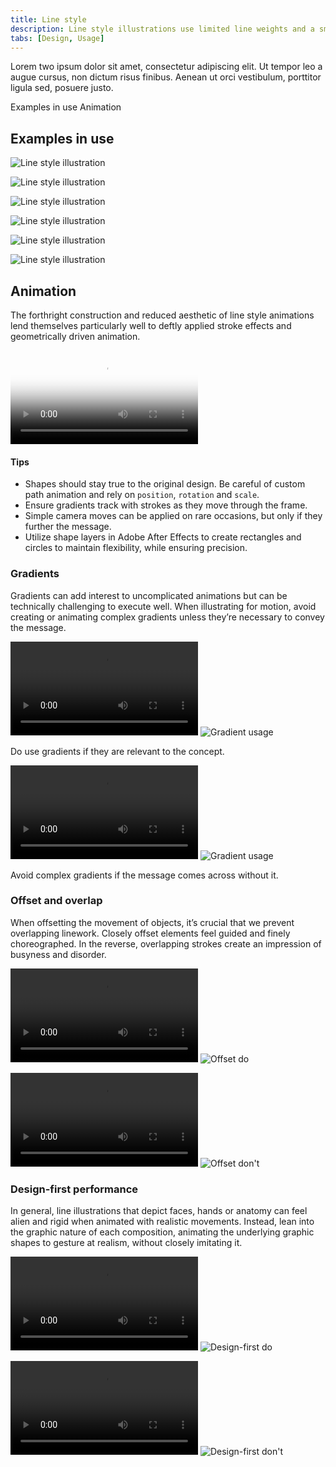 ```yaml
---
title: Line style
description: Line style illustrations use limited line weights and a small grid to convey concepts with precision and yet a wide latitude for expression.
tabs: [Design, Usage]
---
```


<PageDescription>

Lorem two ipsum dolor sit amet, consectetur adipiscing elit. Ut tempor leo a augue cursus, non dictum risus finibus. Aenean ut orci vestibulum, porttitor ligula sed, posuere justo.

</PageDescription>

<AnchorLinks>
  <AnchorLink>Examples in use</AnchorLink>
  <AnchorLink>Animation</AnchorLink>
</AnchorLinks>

## Examples in use

<Row className="mock-gallery">

<Column colMd={4} colLg={8}>

![Line style illustration](./images/Usage-ex1.png)

</Column>

<Column colMd={4} colLg={4}>

![Line style illustration](./images/Usage-ex2.png)

</Column>

</Row>

<Row className="mock-gallery">

<Column colMd={4} colLg={4}>

![Line style illustration](./images/Usage-ex3.png)

</Column>

<Column colMd={4} colLg={8}>

![Line style illustration](./images/Usage-ex4.png)

</Column>

</Row>

<Row className="mock-gallery">

<Column colMd={4} colLg={8}>

![Line style illustration](./images/Usage-ex5.png)

</Column>

<Column colMd={4} colLg={4}>

![Line style illustration](./images/Usage-ex7.png)

</Column>

</Row>

## Animation

The forthright construction and reduced aesthetic of line style animations lend themselves particularly well to deftly applied stroke effects and geometrically driven animation.

<Video
  poster="/images/illustration/ls-usage-hero.png"
  src="/videos/illustration/ls-usage-hero.mp4"
/>

#### Tips
- Shapes should stay true to the original design. Be careful of custom path animation and rely on `position`, `rotation` and `scale`.
- Ensure gradients track with strokes as they move through the frame.
- Simple camera moves can be applied on rare occasions, but only if they further the message.
- Utilize shape layers in Adobe After Effects to create rectangles and circles to maintain flexibility, while ensuring precision.

### Gradients

Gradients can add interest to uncomplicated animations but can be technically challenging to execute well. When illustrating for motion, avoid creating or animating complex gradients unless they’re necessary to convey the message.

<Row className="mock-gallery">

<Column colMd={4} colLg={4}>

<GifPlayer>

![Gradient usage](/videos/illustration/ls-gradients-1.mp4)
![Gradient usage](/images/illustration/ls-gradients-1.png)

</GifPlayer>

<Caption>Do use gradients if they are relevant to the concept.</Caption>

</Column>

<Column colMd={4} colLg={4}>

<GifPlayer>

![Gradient usage](/videos/illustration/ls-gradients-2.mp4)
![Gradient usage](/images/illustration/ls-gradients-2.png)

</GifPlayer>

<Caption>Avoid complex gradients if the message comes across without it.</Caption>

</Column>

</Row>

### Offset and overlap

When offsetting the movement of objects, it’s crucial that we prevent overlapping linework. Closely offset elements feel guided and finely choreographed. In the reverse, overlapping strokes create an impression of busyness and disorder.

<DoDontRow>

<DoDont type="do" caption="Choreographed offsets on each object create visual interest.">
<GifPlayer color="dark">

![Offset do](/videos/illustration/ls-offset-do.mp4)
![Offset do](/images/illustration/ls-offset-do.png)

</GifPlayer>
</DoDont>

<DoDont type="dont" caption="Avoid overlapping objects.">
<GifPlayer color="dark">

![Offset don't](/videos/illustration/ls-offset-dont.mp4)
![Offset don't](/images/illustration/ls-offset-dont.png)

</GifPlayer>
</DoDont>
  
</DoDontRow>

### Design-first performance

In general, line illustrations that depict faces, hands or anatomy can feel alien and rigid when animated with realistic movements. Instead, lean into the graphic nature of each composition, animating the underlying graphic shapes to gesture at realism, without closely imitating it.

<DoDontRow>

<DoDont type="do" caption="Graphic interpretation of human performance.">
<GifPlayer color="dark">

![Design-first do](/videos/illustration/ls-design-do.mp4)
![Design-first do](/images/illustration/ls-design-dopng)

</GifPlayer>
</DoDont>

<DoDont type="dont" caption="Overly fluid performances degrade the design.">
<GifPlayer color="dark">

![Design-first don't](/videos/illustration/ls-design-dont.mp4)
![Design-first don't](/images/illustration/ls-design-dont.png)

</GifPlayer>
</DoDont>
  
</DoDontRow>
